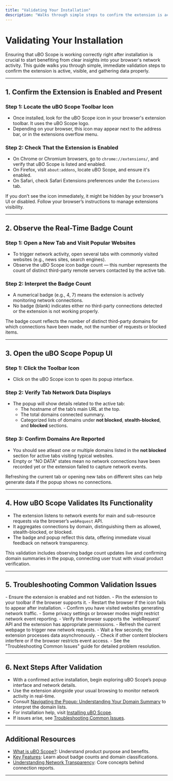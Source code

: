 ```yaml
---
title: "Validating Your Installation"
description: "Walks through simple steps to confirm the extension is active: observing the badge count, opening the popup UI, and checking for domain reports. Connects intended product value with immediate visual feedback."
---
```


# Validating Your Installation

Ensuring that uBO Scope is working correctly right after installation is crucial to start benefiting from clear insights into your browser's network activity. This guide walks you through simple, immediate validation steps to confirm the extension is active, visible, and gathering data properly.

---

## 1. Confirm the Extension is Enabled and Present

### Step 1: Locate the uBO Scope Toolbar Icon

- Once installed, look for the uBO Scope icon in your browser's extension toolbar. It uses the uBO Scope logo.
- Depending on your browser, this icon may appear next to the address bar, or in the extensions overflow menu.

### Step 2: Check That the Extension is Enabled

- On Chrome or Chromium browsers, go to `chrome://extensions/`, and verify that uBO Scope is listed and enabled.
- On Firefox, visit `about:addons`, locate uBO Scope, and ensure it's enabled.
- On Safari, check Safari Extensions preferences under the `Extensions` tab.

<Tip>
If you don’t see the icon immediately, it might be hidden by your browser’s UI or disabled. Follow your browser’s instructions to manage extensions visibility.
</Tip>

---

## 2. Observe the Real-Time Badge Count

### Step 1: Open a New Tab and Visit Popular Websites

- To trigger network activity, open several tabs with commonly visited websites (e.g., news sites, search engines).
- Observe the uBO Scope icon badge count — this number represents the count of distinct third-party remote servers contacted by the active tab.

### Step 2: Interpret the Badge Count

- A numerical badge (e.g., 4, 7) means the extension is actively monitoring network connections.
- No badge (blank) indicates either no third-party connections detected or the extension is not working properly.

<Note>
The badge count reflects the number of distinct third-party domains for which connections have been made, not the number of requests or blocked items.
</Note>

---

## 3. Open the uBO Scope Popup UI

### Step 1: Click the Toolbar Icon

- Click on the uBO Scope icon to open its popup interface.

### Step 2: Verify Tab Network Data Displays

- The popup will show details related to the active tab:
  - The hostname of the tab’s main URL at the top.
  - The total domains connected summary.
  - Categorized lists of domains under **not blocked**, **stealth-blocked**, and **blocked** sections.

### Step 3: Confirm Domains Are Reported

- You should see atleast one or multiple domains listed in the **not blocked** section for active tabs visiting typical websites.
- Empty or "NO DATA" states mean no network connections have been recorded yet or the extension failed to capture network events.

<Tip>
Refreshing the current tab or opening new tabs on different sites can help generate data if the popup shows no connections.
</Tip>

---

## 4. How uBO Scope Validates Its Functionality

- The extension listens to network events for main and sub-resource requests via the browser’s `webRequest` API.
- It aggregates connections by domain, distinguishing them as allowed, stealth-blocked, or blocked.
- The badge and popup reflect this data, offering immediate visual feedback on network transparency.

<Info>
This validation includes observing badge count updates live and confirming domain summaries in the popup, connecting user trust with visual product verification.
</Info>

---

## 5. Troubleshooting Common Validation Issues

<AccordionGroup title="Common Issues when Validating Installation">
<Accordion title="No Toolbar Icon Visible">
- Ensure the extension is enabled and not hidden.
- Pin the extension to your toolbar if the browser supports it.
- Restart the browser if the icon fails to appear after installation.
</Accordion>
<Accordion title="Badge Count Never Appears or Stays Blank">
- Confirm you have visited websites generating network traffic.
- Some privacy settings or browser modes might restrict network event reporting.
- Verify the browser supports the `webRequest` API and the extension has appropriate permissions.
</Accordion>
<Accordion title="Popup Shows 'NO DATA' or Empty Lists">
- Refresh the current webpage to trigger new network requests.
- Wait a few seconds; the extension processes data asynchronously.
- Check if other content blockers interfere or if the browser restricts event access.
- See the "Troubleshooting Common Issues" guide for detailed problem resolution.
</Accordion>
</AccordionGroup>

---

## 6. Next Steps After Validation

- With a confirmed active installation, begin exploring uBO Scope’s popup interface and network details.
- Use the extension alongside your usual browsing to monitor network activity in real-time.
- Consult [Navigating the Popup: Understanding Your Domain Summary](/guides/getting-started/tour-popup-interface) to interpret the domain lists.
- For installation help, visit [Installing uBO Scope](/getting-started/setup-introduction-and-installation/installing-ubo-scope).
- If issues arise, see [Troubleshooting Common Issues](/getting-started/quick-start-usage-validation/basic-troubleshooting).

---

## Additional Resources

- [What is uBO Scope?](/overview/product-intro/what-is-ubo-scope): Understand product purpose and benefits.
- [Key Features](/overview/product-intro/key-features): Learn about badge counts and domain classifications.
- [Understanding Network Transparency](/overview/concepts-architecture/core-terminology): Core concepts behind connection reports.

---